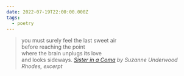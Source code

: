 ```yaml
---
date: 2022-07-19T22:00:00.000Z
tags:
  - poetry
---
```

> you must surely feel the last sweet air<br/>
> before reaching the point<br/>
> where the brain unplugs its love<br/>
> and looks sideways.
> <cite><i>[Sister in a Coma](https://poems.com/poem/sister-in-a-coma/)</i> by Suzanne Underwood Rhodes, excerpt</cite>
